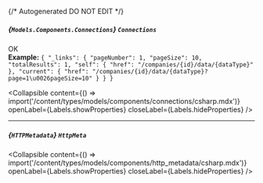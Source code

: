 {/* Autogenerated DO NOT EDIT  */}

##### *{`Models.Components.Connections`}* `Connections`
OK
<br/>
**Example:** `{
"_links": {
"pageNumber": 1,
"pageSize": 10,
"totalResults": 1,
"self": {
"href": "/companies/{id}/data/{dataType}"
},
"current": {
"href": "/companies/{id}/data/{dataType}?page=1\u0026pageSize=10"
}
}
}`

<Collapsible content={() => import('/content/types/models/components/connections/csharp.mdx')} openLabel={Labels.showProperties} closeLabel={Labels.hideProperties} />


---
##### *{`HTTPMetadata`}* `HttpMeta`

<Collapsible content={() => import('/content/types/models/components/http_metadata/csharp.mdx')} openLabel={Labels.showProperties} closeLabel={Labels.hideProperties} />



